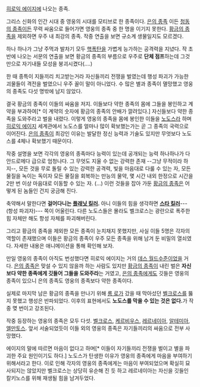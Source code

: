 [[히로익 에이지]]에 나오는 종족.

그리스 신화의 인간 시대 중 영웅의 시대를 모티브로 한 종족이다. [[은의 종족]] 이든 [[청동의 종족]]이든 무력 싸움으로 들어가면 영웅의 종족 중 한 명을 이기지 못한다. [[황금의 종족]]을 제외하면 우주 내 최강의 종족. 작중 연출을 보면 규소계 생물일지도 모르겠다.

하나 하나가 그냥 주먹과 발차기 모두 [[핵폭탄]]을 가볍게 능가하는 공격력을 지녔다. 작 초반에 나오는 서문의 연출을 보면 황금의 종족의 부름으로 우주로 '''단체 점프'''하는데 그것만으로 자기내들 모성을 붕괴시켰다(....)

한 때 종특이 지들끼리 치고받는거라 자신들끼리 전쟁을 벌였는데 행성 파괴가 가능한 괴물들이 격전을 벌였으니 우주 꼴이 말이 아니었다. 수 많은 별과 종족이 멸망했고 영웅의 종족도 다섯 명밖에 남지 않았다. 

결국 황금의 종족이 이들의 싸움을 저지. 이들보다 약한 종족의 몸에 그들을 봉인하고 계약을 부과하여[* 이 계약의 숫자에 황금의 종족의 안배가 깔려있다.] 자신들보다 약한 종족을 도와주라고 벌을 내렸다. 이렇게 영웅의 종족을 몸에 봉인한 이들을 [[노도스]]라 하며 [[히로익 에이지]] 세계관에서 노도스를 얼마나 많이 확보했는가는 곧 그 종족의 국력으로 이어진다. [[은의 종족]]이 최강인 이유는 발달한 정신 능력과 기술도 있지만 무엇보다 노도스를 4체나 확보했기 때문이다.

작중 설명을 보면 각각의 영웅의 종족마다 능력이 있는데 공개되는 능력 하나하나가 다 안드로메다 급으로 엄청나다. 그 무엇도 지울 수 없는 강력한 존재 --그냥 무적이라 하지--, 모든 것을 무로 돌릴 수 있는 강력한 공격력, 빛을 마음대로 다룰 수 있는 자, 모든 물질을 녹이는 독이자 모든 물질을 회복하는 만능의 물약, 몇 시간 내외 한정으로 시간을 2만 번 이상 마음대로 이동할 수 있는 자. (...) 이런 것들을 잡아 가둔 [[황금의 종족]]은 어떻게 된 놈들인 건지 궁금해 진다. 

축약해서 말한다면 '''걸어다니는 [[플래닛 킬러]].''' 아니 이들의 힘을 생각하면 '''[[스타 킬러]]'''---(항성 파괴자)--- 쪽이 어울린다. 다른 노도스들은 몰라도 벨크로스는 광란으로 폭주한 힘 자체만 해도 항성 자체를 파괴해버린다.

그리고 황금의 종족을 제외한 모든 종족이 눈치채지 못했지만, 사실 이들 5명은 각자의 역할이 존재했으며 이들은 황금의 종족이 우주 모든 종족을 위해 남겨 둔 비밀의 열쇠였다. 자세한 내용은 애니메이션을 통해 확인해 보자.

만일 영웅의 종족이 아직도 번성했다면 히로익 에이지는 거의 [[데스 월드]]수준이었을 거다. [[은의 종족]]은 맞설 수 있지 않을까 하는 사람도 있지만 [[황금의 종족]]이 내린 벌은 '''자신보다 약한 종족에게 깃들어 그들을 도와주라'''는 거였고, [[은의 종족]]에게도 깃들은 영웅의 종족이 있으니 은의 종족도 영웅의 종족보다 약한 종족이다.

실제로 마지막 남은 황금의 종족을 만나기 위해 [[롬 로]]가 갔을 때 막아섰던 [[벨크로스]]를 뚫지 못했고 행성은 반파되었다. 이후의 표현에서도 '''노도스를 막을 수 있는 것은 없다.'''가 작중 몆 번이고 강조된다.

작중 등장하는 영웅의 종족은 모두 다섯. [[벨크로스]], [[케르비우스]], [[레르네이아]], [[알테미아]], [[엘만토스]]. 앞서 서술되었듯이 이들 외의 영웅의 종족은 자기들끼리의 싸움으로 전부 사망했다. 

에이지의 말에 따르면 마음이 없다고 하며[* 이들이 자기들끼리 전쟁을 벌이고 별을 파괴한 주요 원인이기도 하다.] 노도스가 탄생한 이유가 영웅의 종족에게 마음을 부여하기 위해서라고 한다. 이로 인해 각자의 영웅의 종족에게는 마음이 부여되었으며 확실히 묘사되지는 않았지만 벨크로스는 상당히 유순해 진 듯 하고 레르네이아는 자신을 깃들인 칼키노스를 위해 재생될 힘을 남겨두었다. 
